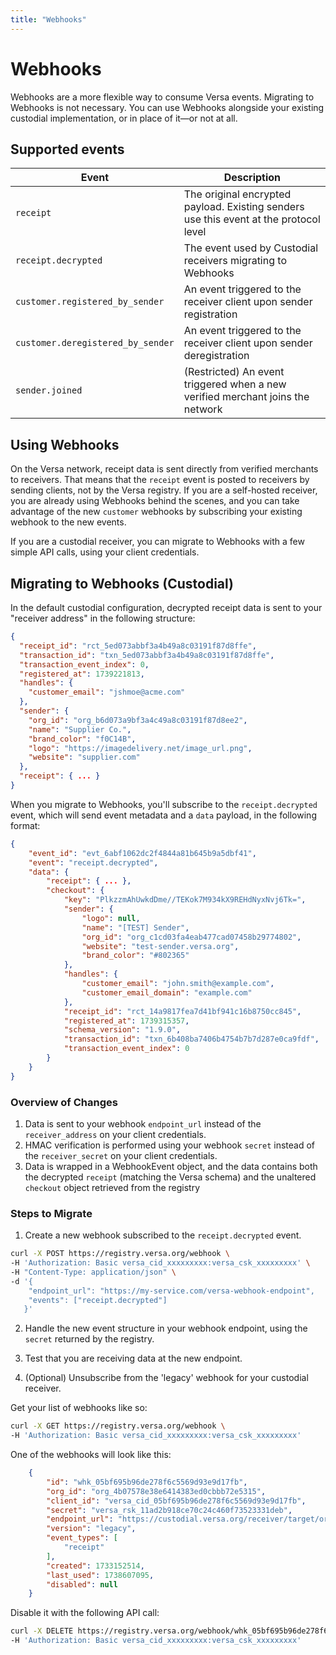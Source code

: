 ```yaml
---
title: "Webhooks"
---
```


# Webhooks

Webhooks are a more flexible way to consume Versa events.
Migrating to Webhooks is not necessary.
You can use Webhooks alongside your existing custodial implementation, or in place of it—or not at all.

## Supported events

| Event                             | Description                                                                             |
| --------------------------------- | --------------------------------------------------------------------------------------- |
| `receipt`                         | The original encrypted payload. Existing senders use this event at the protocol level   |
| `receipt.decrypted`               | The event used by Custodial receivers migrating to Webhooks                             |
| `customer.registered_by_sender`   | An event triggered to the receiver client upon sender registration                      |
| `customer.deregistered_by_sender` | An event triggered to the receiver client upon sender deregistration                    |
| `sender.joined`                   | (Restricted) An event triggered when a new verified merchant joins the network          |

## Using Webhooks

On the Versa network, receipt data is sent directly from verified merchants to receivers.
That means that the `receipt` event is posted to receivers by sending clients, not by the Versa registry.
If you are a self-hosted receiver, you are already using Webhooks behind the scenes,
and you can take advantage of the new `customer` webhooks by subscribing your existing webhook to the new events.

If you are a custodial receiver, you can migrate to Webhooks with a few simple API calls, using your client credentials.

## Migrating to Webhooks (Custodial)

In the default custodial configuration, decrypted receipt data is sent to your "receiver address" in the following structure:

```json
{
  "receipt_id": "rct_5ed073abbf3a4b49a8c03191f87d8ffe",
  "transaction_id": "txn_5ed073abbf3a4b49a8c03191f87d8ffe",
  "transaction_event_index": 0,
  "registered_at": 1739221813,
  "handles": {
    "customer_email": "jshmoe@acme.com"
  },
  "sender": {
    "org_id": "org_b6d073a9bf3a4c49a8c03191f87d8ee2",
    "name": "Supplier Co.",
    "brand_color": "f0C14B",
    "logo": "https://imagedelivery.net/image_url.png",
    "website": "supplier.com"
  },
  "receipt": { ... }
}
```

When you migrate to Webhooks, you'll subscribe to the `receipt.decrypted` event, which will send event metadata and a `data` payload, in the following format:

```json
{
    "event_id": "evt_6abf1062dc2f4844a81b645b9a5dbf41",
    "event": "receipt.decrypted",
    "data": {
        "receipt": { ... },
        "checkout": {
            "key": "PlkzzmAhUwkdDme//TEKok7M934kX9REHdNyxNvj6Tk=",
            "sender": {
                "logo": null,
                "name": "[TEST] Sender",
                "org_id": "org_c1cd03fa4eab477cad07458b29774802",
                "website": "test-sender.versa.org",
                "brand_color": "#802365"
            },
            "handles": {
                "customer_email": "john.smith@example.com", 
                "customer_email_domain": "example.com"
            },
            "receipt_id": "rct_14a9817fea7d41bf941c16b8750cc845",
            "registered_at": 1739315357,
            "schema_version": "1.9.0",
            "transaction_id": "txn_6b408ba7406b4754b7b7d287e0ca9fdf",
            "transaction_event_index": 0
        }
    }
}
```

### Overview of Changes

1. Data is sent to your webhook `endpoint_url` instead of the `receiver_address` on your client credentials.
2. HMAC verification is performed using your webhook `secret` instead of the `receiver_secret` on your client credentials.
3. Data is wrapped in a WebhookEvent object, and the data contains both the decrypted `receipt` (matching the Versa schema) and the unaltered `checkout` object retrieved from the registry

### Steps to Migrate

1. Create a new webhook subscribed to the `receipt.decrypted` event.

```bash
curl -X POST https://registry.versa.org/webhook \
-H 'Authorization: Basic versa_cid_xxxxxxxxx:versa_csk_xxxxxxxxx' \
-H "Content-Type: application/json" \
-d '{
    "endpoint_url": "https://my-service.com/versa-webhook-endpoint",
    "events": ["receipt.decrypted"]
   }'
```

2. Handle the new event structure in your webhook endpoint, using the `secret` returned by the registry.

3. Test that you are receiving data at the new endpoint.

4. (Optional) Unsubscribe from the 'legacy' webhook for your custodial receiver.

Get your list of webhooks like so:

```bash
curl -X GET https://registry.versa.org/webhook \
-H 'Authorization: Basic versa_cid_xxxxxxxxx:versa_csk_xxxxxxxxx'
```

One of the webhooks will look like this:

```json
    {
        "id": "whk_05bf695b96de278f6c5569d93e9d17fb",
        "org_id": "org_4b07578e38e6414383ed0cbbb72e5315",
        "client_id": "versa_cid_05bf695b96de278f6c5569d93e9d17fb",
        "secret": "versa_rsk_11ad2b918ce70c24c460f73523331deb",
        "endpoint_url": "https://custodial.versa.org/receiver/target/org_4b07578e38e6414383ed0cbbb72e5315/test",
        "version": "legacy",
        "event_types": [
            "receipt"
        ],
        "created": 1733152514,
        "last_used": 1738607095,
        "disabled": null
    }
```

Disable it with the following API call:

```bash
curl -X DELETE https://registry.versa.org/webhook/whk_05bf695b96de278f6c5569d93e9d17fb \
-H 'Authorization: Basic versa_cid_xxxxxxxxx:versa_csk_xxxxxxxxx'
```